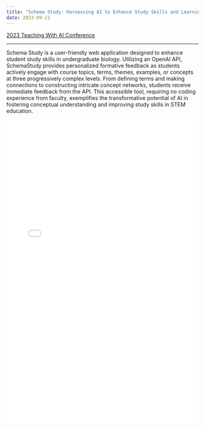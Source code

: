 ```yaml
---
title: "Schema Study: Harnessing AI to Enhance Study Skills and Learning in Biology"
date: 2023-09-21
---
```


[2023 Teaching With AI Conference](https://digitallearning.ucf.edu/teachwithai/2023-conference/)

------------------------------------------------------------------------
 
Schema Study is a user-friendly web application designed to enhance student study skills in undergraduate biology. Utilizing an OpenAI API, SchemaStudy provides personalized formative feedback as students actively engage with course topics, terms, themes, examples, or concepts at three progressively complex levels. From defining terms and making connections to constructing intricate concept networks, students receive immediate feedback from the API. This accessible tool, requiring no coding experience from faculty, exemplifies the transformative potential of AI in fostering conceptual understanding and improving study skills in STEM education. 

<embed src="Orlando_AI_Conference Talk_Reuther.pdf" type="application/pdf" iframe width="100%" height="800">
